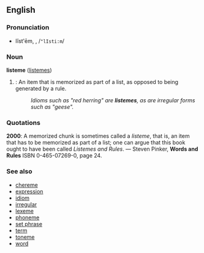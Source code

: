 ==English==
===Pronunciation===
*lĭst'ēm, {{IPAchar|/ˈlɪstiːm/}}, /<tt>"lIsti:m</tt>/

===Noun===
'''listeme''' ([[listemes]])

#{{linguistics}}: An item that is memorized as part of a list, as opposed to being generated by a rule.
#: ''Idioms such as "red herring" are '''listemes''', as are irregular forms such as "geese".''

===Quotations===
'''2000''': A memorized chunk is sometimes called a ''listeme'', that is, an item that has to be memorized as part of a list; one can argue that this book ought to have been called ''Listemes and Rules''. &mdash; Steven Pinker, '''Words and Rules''' ISBN 0-465-07269-0, page 24.

===See also===
*[[chereme]]
*[[expression]]
*[[idiom]]
*[[irregular]]
*[[lexeme]]
*[[phoneme]]
*[[set phrase]]
*[[term]]
*[[toneme]]
*[[word]]